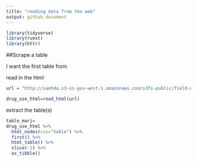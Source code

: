 ```yaml
---
title: "reading data from the web"
output: github_document
---
```


```r
library(tidyverse)
library(rvest)
library(httr)

```

##Scrape a table

I want the first table from 

read in the html
```r
url = "http://samhda.s3-us-gov-west-1.amazonaws.com/s3fs-public/field-uploads/2k15StateFiles/NSDUHsaeShortTermCHG2015.htm"

drug_use_html=read_html(url)
```

extract the table(s)

```r
table_marj=
drug_use_html %>% 
  html_nodes(css="table") %>% 
  first() %>% 
  html_table() %>% 
  slice(-1) %>% 
  as_tibble()
```

